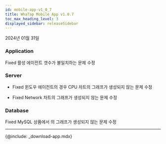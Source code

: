 ```yaml
---
id: mobile-app-v1_0_7
title: WhaTap Mobile App v1.0.7
toc_max_heading_level: 3
displayed_sidebar: releaseSidebar
---
```


2024년 01월 31일

### Application

<Status>Fixed</Status> 활성 에이전트 갯수가 불일치하는 문제 수정

### Server

- <Status>Fixed</Status> 윈도우 에이전트의 경우 CPU 차트의 그래프가 생성되지 않는 문제 수정

- <Status>Fixed</Status> Network 차트의 그래프가 생성되지 않는 문제 수정

### Database

<Status>Fixed</Status> MySQL 상품에서 <Appname sid="thread_connected_chart" className="uitext" />의 그래프가 생성되지 않는 문제 수정

---

{@include: _download-app.mdx}